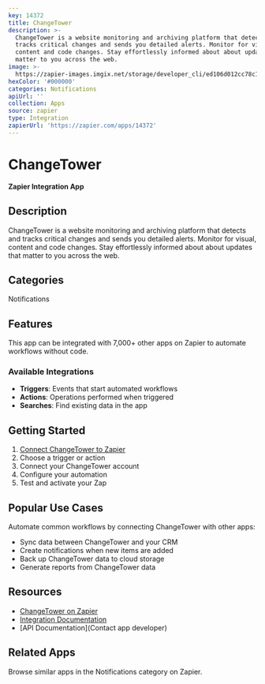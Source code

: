 ```yaml
---
key: 14372
title: ChangeTower
description: >-
  ChangeTower is a website monitoring and archiving platform that detects and
  tracks critical changes and sends you detailed alerts. Monitor for visual,
  content and code changes. Stay effortlessly informed about about updates that
  matter to you across the web.
image: >-
  https://zapier-images.imgix.net/storage/developer_cli/ed106d012cc78c15d1fd497da44eee90_2.png?auto=format%2Ccompress&ixlib=python-3.0.0&q=50
hexColor: '#000000'
categories: Notifications
apiUrl: ''
collection: Apps
source: zapier
type: Integration
zapierUrl: 'https://zapier.com/apps/14372'
---
```

# ChangeTower

**Zapier Integration App**

## Description

ChangeTower is a website monitoring and archiving platform that detects and tracks critical changes and sends you detailed alerts. Monitor for visual, content and code changes. Stay effortlessly informed about about updates that matter to you across the web.

## Categories

Notifications

## Features

This app can be integrated with 7,000+ other apps on Zapier to automate workflows without code.

### Available Integrations

- **Triggers**: Events that start automated workflows
- **Actions**: Operations performed when triggered
- **Searches**: Find existing data in the app

## Getting Started

1. [Connect ChangeTower to Zapier](https://zapier.com/apps/14372)
2. Choose a trigger or action
3. Connect your ChangeTower account
4. Configure your automation
5. Test and activate your Zap

## Popular Use Cases

Automate common workflows by connecting ChangeTower with other apps:

- Sync data between ChangeTower and your CRM
- Create notifications when new items are added
- Back up ChangeTower data to cloud storage
- Generate reports from ChangeTower data

## Resources

- [ChangeTower on Zapier](https://zapier.com/apps/14372)
- [Integration Documentation](https://zapier.com/apps/14372/integrations)
- [API Documentation](Contact app developer)

## Related Apps

Browse similar apps in the Notifications category on Zapier.

